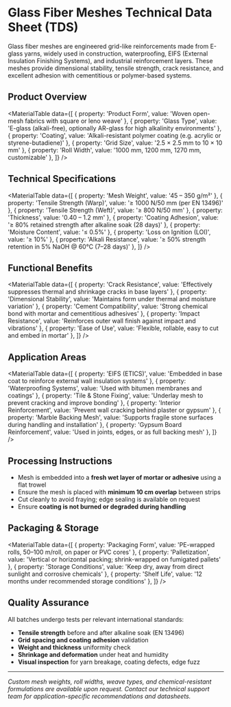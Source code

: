 
<ImageCard
  src="/images/mesh.jpg"
  alt="Fiber Glass Mesh"
  title="Fiber Glass Mesh"
  description=""
/>



# Glass Fiber Meshes Technical Data Sheet (TDS)

Glass fiber meshes are engineered grid-like reinforcements made from E-glass yarns, widely used in construction, waterproofing, EIFS (External Insulation Finishing Systems), and industrial reinforcement layers. These meshes provide dimensional stability, tensile strength, crack resistance, and excellent adhesion with cementitious or polymer-based systems.


## Product Overview

<MaterialTable
  data={[
    { property: 'Product Form', value: 'Woven open-mesh fabrics with square or leno weave' },
    { property: 'Glass Type', value: 'E-glass (alkali-free), optionally AR-glass for high alkalinity environments' },
    { property: 'Coating', value: 'Alkali-resistant polymer coating (e.g. acrylic or styrene-butadiene)' },
    { property: 'Grid Size', value: '2.5 × 2.5 mm to 10 × 10 mm' },
    { property: 'Roll Width', value: '1000 mm, 1200 mm, 1270 mm, customizable' },
  ]}
/>

## Technical Specifications

<MaterialTable
  data={[
    { property: 'Mesh Weight', value: '45 – 350 g/m²' },
    { property: 'Tensile Strength (Warp)', value: '≥ 1000 N/50 mm (per EN 13496)' },
    { property: 'Tensile Strength (Weft)', value: '≥ 800 N/50 mm' },
    { property: 'Thickness', value: '0.40 – 1.2 mm' },
    { property: 'Coating Adhesion', value: '≥ 80% retained strength after alkaline soak (28 days)' },
    { property: 'Moisture Content', value: '≤ 0.5%' },
    { property: 'Loss on Ignition (LOI)', value: '≥ 10%' },
    { property: 'Alkali Resistance', value: '≥ 50% strength retention in 5% NaOH @ 60°C (7–28 days)' },
  ]}
/>

## Functional Benefits

<MaterialTable
  data={[
    { property: 'Crack Resistance', value: 'Effectively suppresses thermal and shrinkage cracks in base layers' },
    { property: 'Dimensional Stability', value: 'Maintains form under thermal and moisture variation' },
    { property: 'Cement Compatibility', value: 'Strong chemical bond with mortar and cementitious adhesives' },
    { property: 'Impact Resistance', value: 'Reinforces outer wall finish against impact and vibrations' },
    { property: 'Ease of Use', value: 'Flexible, rollable, easy to cut and embed in mortar' },
  ]}
/>

## Application Areas

<MaterialTable
  data={[
    { property: 'EIFS (ETICS)', value: 'Embedded in base coat to reinforce external wall insulation systems' },
    { property: 'Waterproofing Systems', value: 'Used with bitumen membranes and coatings' },
    { property: 'Tile & Stone Fixing', value: 'Underlay mesh to prevent cracking and improve bonding' },
    { property: 'Interior Reinforcement', value: 'Prevent wall cracking behind plaster or gypsum' },
    { property: 'Marble Backing Mesh', value: 'Supports fragile stone surfaces during handling and installation' },
    { property: 'Gypsum Board Reinforcement', value: 'Used in joints, edges, or as full backing mesh' },
  ]}
/>

## Processing Instructions

- Mesh is embedded into a **fresh wet layer of mortar or adhesive** using a flat trowel  
- Ensure the mesh is placed with **minimum 10 cm overlap** between strips  
- Cut cleanly to avoid fraying; edge sealing is available on request  
- Ensure **coating is not burned or degraded during handling**  

## Packaging & Storage

<MaterialTable
  data={[
    { property: 'Packaging Form', value: 'PE-wrapped rolls, 50–100 m/roll, on paper or PVC cores' },
    { property: 'Palletization', value: 'Vertical or horizontal packing; shrink-wrapped on fumigated pallets' },
    { property: 'Storage Conditions', value: 'Keep dry, away from direct sunlight and corrosive chemicals' },
    { property: 'Shelf Life', value: '12 months under recommended storage conditions' },
  ]}
/>

## Quality Assurance

All batches undergo tests per relevant international standards:

- **Tensile strength** before and after alkaline soak (EN 13496)  
- **Grid spacing and coating adhesion** validation  
- **Weight and thickness** uniformity check  
- **Shrinkage and deformation** under heat and humidity  
- **Visual inspection** for yarn breakage, coating defects, edge fuzz

---

*Custom mesh weights, roll widths, weave types, and chemical-resistant formulations are available upon request. Contact our technical support team for application-specific recommendations and datasheets.*

